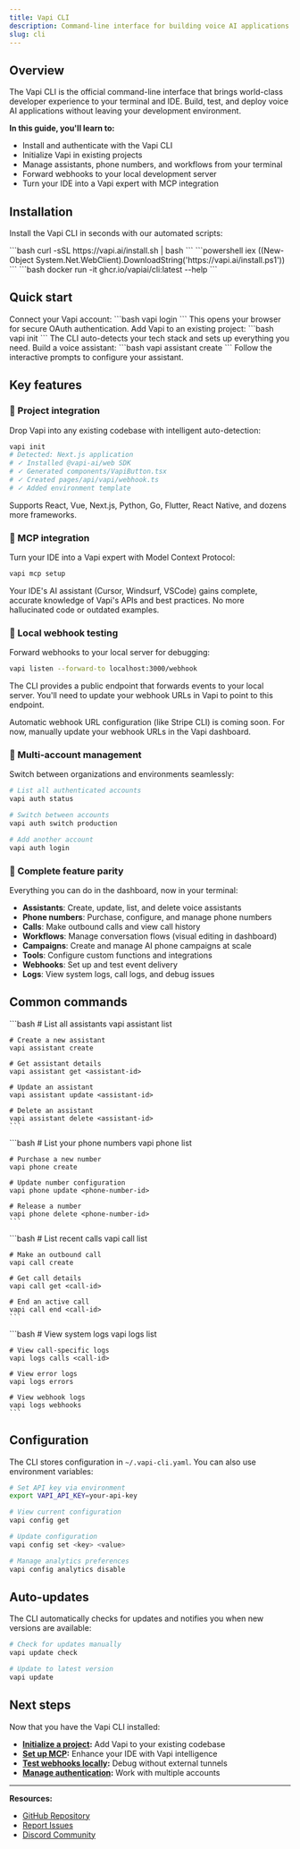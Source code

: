 ```yaml
---
title: Vapi CLI
description: Command-line interface for building voice AI applications faster
slug: cli
---
```


## Overview

The Vapi CLI is the official command-line interface that brings world-class developer experience to your terminal and IDE. Build, test, and deploy voice AI applications without leaving your development environment.

**In this guide, you'll learn to:**
- Install and authenticate with the Vapi CLI
- Initialize Vapi in existing projects
- Manage assistants, phone numbers, and workflows from your terminal
- Forward webhooks to your local development server
- Turn your IDE into a Vapi expert with MCP integration

## Installation

Install the Vapi CLI in seconds with our automated scripts:

<Tabs>
  <Tab title="macOS/Linux">
    ```bash
    curl -sSL https://vapi.ai/install.sh | bash
    ```
  </Tab>
  <Tab title="Windows">
    ```powershell
    iex ((New-Object System.Net.WebClient).DownloadString('https://vapi.ai/install.ps1'))
    ```
  </Tab>
  <Tab title="Docker">
    ```bash
    docker run -it ghcr.io/vapiai/cli:latest --help
    ```
  </Tab>
</Tabs>

## Quick start

<Steps>
  <Step title="Authenticate">
    Connect your Vapi account:
    ```bash
    vapi login
    ```
    This opens your browser for secure OAuth authentication.
  </Step>
  
  <Step title="Initialize your project">
    Add Vapi to an existing project:
    ```bash
    vapi init
    ```
    The CLI auto-detects your tech stack and sets up everything you need.
  </Step>
  
  <Step title="Create your first assistant">
    Build a voice assistant:
    ```bash
    vapi assistant create
    ```
    Follow the interactive prompts to configure your assistant.
  </Step>
</Steps>

## Key features

### 🚀 Project integration

Drop Vapi into any existing codebase with intelligent auto-detection:

```bash
vapi init
# Detected: Next.js application
# ✓ Installed @vapi-ai/web SDK
# ✓ Generated components/VapiButton.tsx
# ✓ Created pages/api/vapi/webhook.ts
# ✓ Added environment template
```

Supports React, Vue, Next.js, Python, Go, Flutter, React Native, and dozens more frameworks.

### 🤖 MCP integration

Turn your IDE into a Vapi expert with Model Context Protocol:

```bash
vapi mcp setup
```

Your IDE's AI assistant (Cursor, Windsurf, VSCode) gains complete, accurate knowledge of Vapi's APIs and best practices. No more hallucinated code or outdated examples.

### 🔗 Local webhook testing

Forward webhooks to your local server for debugging:

```bash
vapi listen --forward-to localhost:3000/webhook
```

The CLI provides a public endpoint that forwards events to your local server. You'll need to update your webhook URLs in Vapi to point to this endpoint.

<Note>
Automatic webhook URL configuration (like Stripe CLI) is coming soon. For now, manually update your webhook URLs in the Vapi dashboard.
</Note>

### 🔐 Multi-account management

Switch between organizations and environments seamlessly:

```bash
# List all authenticated accounts
vapi auth status

# Switch between accounts
vapi auth switch production

# Add another account
vapi auth login
```

### 📱 Complete feature parity

Everything you can do in the dashboard, now in your terminal:

- **Assistants**: Create, update, list, and delete voice assistants
- **Phone numbers**: Purchase, configure, and manage phone numbers
- **Calls**: Make outbound calls and view call history
- **Workflows**: Manage conversation flows (visual editing in dashboard)
- **Campaigns**: Create and manage AI phone campaigns at scale
- **Tools**: Configure custom functions and integrations
- **Webhooks**: Set up and test event delivery
- **Logs**: View system logs, call logs, and debug issues

## Common commands

<AccordionGroup>
  <Accordion title="Assistant management">
    ```bash
    # List all assistants
    vapi assistant list
    
    # Create a new assistant
    vapi assistant create
    
    # Get assistant details
    vapi assistant get <assistant-id>
    
    # Update an assistant
    vapi assistant update <assistant-id>
    
    # Delete an assistant
    vapi assistant delete <assistant-id>
    ```
  </Accordion>
  
  <Accordion title="Phone number management">
    ```bash
    # List your phone numbers
    vapi phone list
    
    # Purchase a new number
    vapi phone create
    
    # Update number configuration
    vapi phone update <phone-number-id>
    
    # Release a number
    vapi phone delete <phone-number-id>
    ```
  </Accordion>
  
  <Accordion title="Call operations">
    ```bash
    # List recent calls
    vapi call list
    
    # Make an outbound call
    vapi call create
    
    # Get call details
    vapi call get <call-id>
    
    # End an active call
    vapi call end <call-id>
    ```
  </Accordion>
  
  <Accordion title="Debugging and logs">
    ```bash
    # View system logs
    vapi logs list
    
    # View call-specific logs
    vapi logs calls <call-id>
    
    # View error logs
    vapi logs errors
    
    # View webhook logs
    vapi logs webhooks
    ```
  </Accordion>
</AccordionGroup>

## Configuration

The CLI stores configuration in `~/.vapi-cli.yaml`. You can also use environment variables:

```bash
# Set API key via environment
export VAPI_API_KEY=your-api-key

# View current configuration
vapi config get

# Update configuration
vapi config set <key> <value>

# Manage analytics preferences
vapi config analytics disable
```

## Auto-updates

The CLI automatically checks for updates and notifies you when new versions are available:

```bash
# Check for updates manually
vapi update check

# Update to latest version
vapi update
```

## Next steps

Now that you have the Vapi CLI installed:

- **[Initialize a project](/cli/init):** Add Vapi to your existing codebase
- **[Set up MCP](/cli/mcp):** Enhance your IDE with Vapi intelligence
- **[Test webhooks locally](/cli/webhook):** Debug without external tunnels
- **[Manage authentication](/cli/auth):** Work with multiple accounts

---

**Resources:**
- [GitHub Repository](https://github.com/VapiAI/cli)
- [Report Issues](https://github.com/VapiAI/cli/issues)
- [Discord Community](https://discord.gg/vapi) 